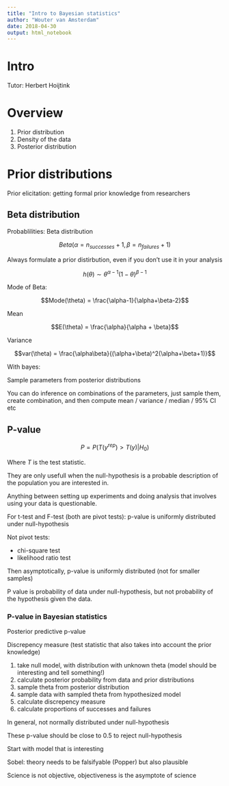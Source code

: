 ```yaml
---
title: "Intro to Bayesian statistics"
author: "Wouter van Amsterdam"
date: 2018-04-30
output: html_notebook
---
```


# Intro

Tutor: Herbert Hoijtink

# Overview

1. Prior distribution
2. Density of the data
3. Posterior distribution



# Prior distributions

Prior elicitation: getting formal prior knowledge from researchers

## Beta distribution

Probablilities: Beta distribution

$$Beta(\alpha = n_{successes} + 1, \beta = n_{failures} + 1)$$


Always formulate a prior distirbution, even if you don't use it in your analysis

$$h(\theta) \sim \theta^{\alpha-1}(1-\theta)^{\beta-1}$$

Mode of Beta:

$$Mode(\theta) = \frac{\alpha-1}{\alpha+\beta-2}$$


Mean 

$$E(\theta) = \frac{\alpha}{\alpha + \beta}$$

Variance

$$var(\theta) = \frac{\alpha\beta}{(\alpha+\beta)^2(\alpha+\beta+1)}$$



With bayes:

Sample parameters from posterior distributions

You can do inference on combinations of the parameters, 
just sample them, create combination, and then compute mean / variance / median / 95% CI etc



## P-value

$$P = P(T(y^{rep})>T(y)|H_0)$$

Where $T$ is the test statistic.

They are only usefull when the null-hypothesis is a probable description of the 
population you are interested in.


Anything between setting up experiments and doing analysis that involves 
using your data is questionable.


For t-test and F-test (both are pivot tests):
p-value is uniformly distributed under null-hypothesis

Not pivot tests:

- chi-square test
- likelihood ratio test

Then asymptotically, p-value is uniformly distributed (not for smaller samples)


P value is probability of data under null-hypothesis, but not probability 
of the hypothesis given the data.


### P-value in Bayesian statistics

Posterior predictive p-value

Discrepency measure (test statistic that also takes into account the prior knowledge)

1. take null model, with distribution with unknown theta (model should be interesting and tell something!)
2. calculate posterior probability from data and prior distributions
3. sample theta from posterior distribution
4. sample data with sampled theta from hypothesized model
5. calculate discrepency measure
6. calculate proportions of successes and failures

In general, not normally distributed under null-hypothesis

These p-value should be close to 0.5 to reject null-hypothesis

Start with model that is interesting


Sobel: theory needs to be falsifyable (Popper) but also plausible



Science is not objective, objectiveness is the asymptote of science

